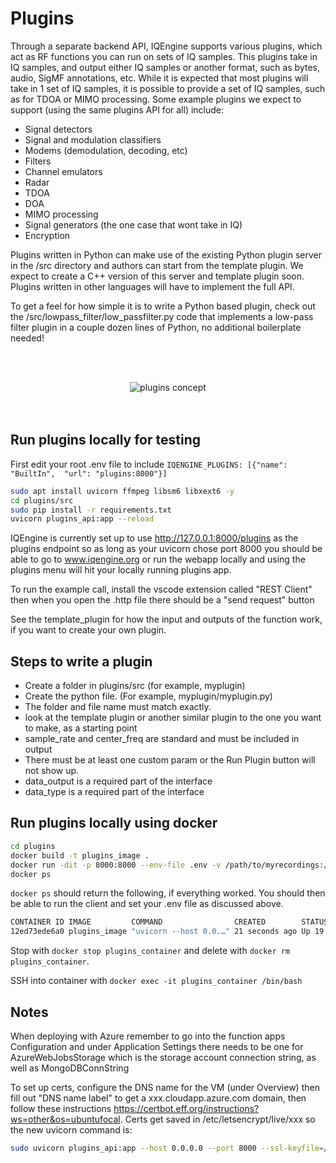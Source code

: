 # Plugins

Through a separate backend API, IQEngine supports various plugins, which act as RF functions you can run on sets of IQ samples.
This plugins take in IQ samples, and output either IQ samples or another format, such as bytes, audio, SigMF annotations, etc.
While it is expected that most plugins will take in 1 set of IQ samples, it is possible to provide a set of IQ samples, such as for TDOA or MIMO processing.
Some example plugins we expect to support (using the same plugins API for all) include:

- Signal detectors
- Signal and modulation classifiers
- Modems (demodulation, decoding, etc)
- Filters
- Channel emulators
- Radar
- TDOA
- DOA
- MIMO processing
- Signal generators (the one case that wont take in IQ)
- Encryption

Plugins written in Python can make use of the existing Python plugin server in the /src directory and authors can start from the template plugin.
We expect to create a C++ version of this server and template plugin soon.
Plugins written in other languages will have to implement the full API.

To get a feel for how simple it is to write a Python based plugin, check out the /src/lowpass_filter/low_passfilter.py
code that implements a low-pass filter plugin in a couple dozen lines of Python, no additional boilerplate needed!

<br></br>
<center>
<img src={'/plugins_concept.svg'} alt="plugins concept" className="w-1/2" />
</center>
<br></br>

## Run plugins locally for testing

First edit your root .env file to include `IQENGINE_PLUGINS: [{"name": "BuiltIn",  "url": "plugins:8000"}]`

```bash
sudo apt install uvicorn ffmpeg libsm6 libxext6 -y
cd plugins/src
sudo pip install -r requirements.txt
uvicorn plugins_api:app --reload
```

IQEngine is currently set up to use http://127.0.0.1:8000/plugins as the plugins endpoint so as long as your uvicorn chose port 8000 you should be able to go to www.iqengine.org or run the webapp locally and using the plugins menu will hit your locally running plugins app.

To run the example call, install the vscode extension called "REST Client" then when you open the .http file there should be a "send request" button

See the template_plugin for how the input and outputs of the function work, if you want to create your own plugin.

## Steps to write a plugin

- Create a folder in plugins/src (for example, myplugin)
- Create the python file. (For example, myplugin/myplugin.py)
- The folder and file name must match exactly.
- look at the template plugin or another similar plugin to the one you want to make, as a starting point
- sample_rate and center_freq are standard and must be included in output
- There must be at least one custom param or the Run Plugin button will not show up.
- data_output is a required part of the interface
- data_type is a required part of the interface

## Run plugins locally using docker

```bash
cd plugins
docker build -t plugins_image .
docker run -dit -p 8000:8000 --env-file .env -v /path/to/myrecordings:/tmp/myrecordings --name plugins_container plugins_image
docker ps
```

`docker ps` should return the following, if everything worked. You should then be able to run the client and set your .env file as discussed above.

```bash
CONTAINER ID IMAGE         COMMAND                CREATED        STATUS        PORTS                  NAMES
12ed73ede6a0 plugins_image "uvicorn --host 0.0.…" 21 seconds ago Up 19 seconds 0.0.0.0:8000->8000/tcp plugins_container
```

Stop with `docker stop plugins_container` and delete with `docker rm plugins_container`.

SSH into container with `docker exec -it plugins_container /bin/bash`

## Notes

When deploying with Azure remember to go into the function apps Configuration and under Application Settings there needs to be one for AzureWebJobsStorage which is the storage account connection string, as well as MongoDBConnString

To set up certs, configure the DNS name for the VM (under Overview) then fill out "DNS name label" to get a xxx.cloudapp.azure.com domain, then follow these instructions https://certbot.eff.org/instructions?ws=other&os=ubuntufocal. Certs get saved in /etc/letsencrypt/live/xxx so the new uvicorn command is:

```bash
sudo uvicorn plugins_api:app --host 0.0.0.0 --port 8000 --ssl-keyfile=/etc/letsencrypt/live/iqengine-detector.eastus2.cloudapp.azure.com/privkey.pem --ssl-certfile=/etc/letsencrypt/live/iqengine-detector.eastus2.cloudapp.azure.com/fullchain.pem
```
